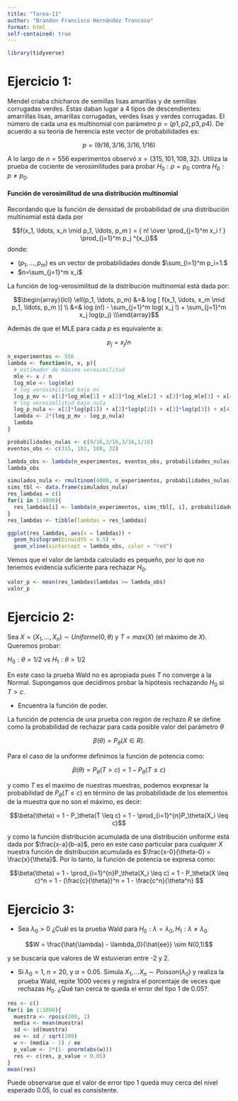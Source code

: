 ```yaml
---
title: "Tarea-11"
author: "Brandon Francisco Hernández Troncoso"
format: html
self-contained: true
---
```


```r
library(tidyverse)
```

# Ejercicio 1:
Mendel criaba chícharos de semillas lisas amarillas y de semillas corrugadas verdes. Éstas daban lugar a 4 tipos de descendientes: amarrillas lisas, amarillas corrugadas, verdes lisas y verdes corrugadas. El número de cada una es multinomial con parámetro $p = (p1, p2, p3, p4)$. De acuerdo a su teoría de herencia este vector de probabilidades es:

$$p=(9/16,3/16,3/16,1/16)$$

A lo largo de $n = 556$ experimentos observó $x=(315, 101, 108, 32)$. Utiliza la prueba de cociente de verosimilitudes para probar $H_0:p=p_0$ contra $H_0:p\ne p_0$.

#### Función de verosimilitud de una distribución multinomial

Recordando que la función de densidad de probabilidad de una distribución multinomial está dada por 

$$f(x_1, \ldots, x_n \mid p_1, \ldots, p_m ) = { n! \over \prod_{j=1}^m x_i ! } \prod_{j=1}^m p_j ^{x_j}$$
donde:

- $(p_1, \ldots, p_m)$ es un vector de probabilidades donde $\sum_{i=1}^m p_i=1.$
- $n=\sum_{j=1}^m x_i$

La función de log-verosimilitud de la distribución multinomial está dada por:

$$\begin{array}{lcl}
\ell(p_1, \ldots, p_m) &=& log [ f(x_1, \ldots, x_m \mid p_1, \ldots, p_m )] \\
&=& log (n!) - \sum_{j=1}^m log( x_j !) + \sum_{j=1}^m x_j log(p_j) \\\end{array}$$

Además de que el MLE para cada $p$ es equivalente a:

$$p_j = x_j/n$$

```r
n_experimentos <- 556
lambda <- function(n, x, p){
  # estimador de máxima verosimilitud
  mle <- x / n
  log_mle <- log(mle)
  # log verosimilitud bajo mv
  log_p_mv <- x[1]*log_mle[1] + x[2]*log_mle[2] + x[3]*log_mle[3] + x[4]*log_mle[4]
  # log verosimllitud bajo nula
  log_p_nula <- x[1]*log(p[1]) + x[2]*log(p[2]) + x[3]*log(p[3]) + x[4]*log(p[4])
  lambda <- 2*(log_p_mv - log_p_nula)
  lambda
}

probabilidades_nulas <- c(9/16,3/16,3/16,1/16)
eventos_obs <- c(315, 101, 108, 32)

lambda_obs <- lambda(n_experimentos, eventos_obs, probabilidades_nulas)
lambda_obs
```

```r
simulados_nula <- rmultinom(4000, n_experimentos, probabilidades_nulas)
sims_tbl <- data.frame(simulados_nula)
res_lambdas = c()
for(i in 1:4000){
  res_lambdas[i] <- lambda(n_experimentos, sims_tbl[, i], probabilidades_nulas)
}
res_lambdas <- tibble(lambdas = res_lambdas)
```

```r
ggplot(res_lambdas, aes(x = lambdas)) + 
  geom_histogram(binwidth = 0.5) +
  geom_vline(xintercept = lambda_obs, color = "red")
```

Vemos que el valor de lambda calculado es pequeño, por lo que no tenemos evidencia suficiente para rechazar $H_0$.

```r
valor_p <- mean(res_lambdas$lambdas >= lambda_obs)
valor_p
```

# Ejercicio 2:

Sea $X=(X_1,\dots,X_n)\sim Uniforme(0,\theta)$ y $T=max(X)$ (el máximo de $X$). Queremos probar:

$H_0: \theta=1/2$ vs $H_1:\theta>1/2$

En este caso la prueba Wald no es apropiada pues $T$ no converge a la Normal. Supongamos que decidimos probar la hipótesis rechazando $H_0$ si $T > c$.

- Encuentra la función de poder.

La función de potencia de una prueba con región de rechazo *R* se define como la probabilidad de rechazar para cada posible valor del parámetro $\theta$

$$\beta(\theta) = P_\theta (X\in R).$$

Para el caso de la uniforme definimos la función de potencia como:

$$\beta(\theta) = P_\theta(T > c) = 1- P_\theta(T \leq c)$$

y como $T$ es el maximo de nuestras muestras, podemos exxpresar la probabilidad de $P_\theta(T \leq c)$ en término de las probabilidade de los elementos de la muestra que no son el máximo, es decir:

$$\beta(\theta) = 1 - P_\theta(T \leq c) = 1 - \prod_{i=1}^{n}P_\theta(X_i \leq c)$$

y como la función distribución acumulada de una distribución uniforme está dada por $\frac{x-a}{b-a}$, pero en este caso particular para cualquier $X$ nuestra función de distribución acumulada es $\frac{x-0}{\theta-0} = \frac{x}{\theta}$. Por lo tanto, la función de potencia se expresa como:

$$\beta(\theta) = 1 - \prod_{i=1}^{n}P_\theta(X_i \leq c) = 1 - P_\theta(X \leq c)^n = 1 - (\frac{c}{\theta})^n = 1 - \frac{c^n}{\theta^n} $$

# Ejercicio 3:

- Sea $\lambda_0>0$ ¿Cuál es la prueba Wald para $H_0: \lambda = \lambda_0, H_1: \lambda \neq \lambda_0$

$$W = \frac{\hat{\lambda} - \lambda_0}{\hat{ee}} \sim N(0,1)$$

y se buscaría que valores de W estuvieran entre -2 y 2. 

- Si $\lambda_0=1$, $n=20$, y $\alpha = 0.05$. Simula $X_1, ...X_n \sim Poisson(\lambda_0)$ y realiza la prueba Wald, repite 1000 veces y registra el porcentaje de veces que rechazas $H_0$. ¿Qué tan cerca te queda el error del tipo 1 de 0.05?

```r
res <- c()
for(i in 1:1000){
  muestra <- rpois(200, 1)
  media <- mean(muestra)
  sd <- sd(muestra)
  ee <- sd / sqrt(200)
  w <- (media - 1) / ee
  p_value <- 2*(1- pnorm(abs(w)))
  res <- c(res, p_value < 0.05)
}
mean(res)
```
Puede observarse que el valor de error tipo 1 queda muy cerca del nivel esperado 0.05, lo cual es consistente. 

